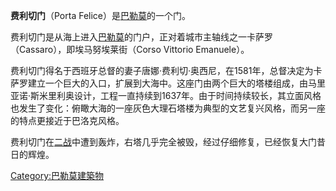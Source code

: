 '''费利切门'''（Porta Felice）是[[巴勒莫|巴勒莫]]的一个门。

费利切门是从海上进入[[巴勒莫|巴勒莫]]的门户，正对着城市主轴线之一卡萨罗（Cassaro），即埃马努埃莱街（Corso Vittorio Emanuele）。

费利切门得名于西班牙总督的妻子唐娜·费利切·奥西尼，在1581年，总督决定为卡萨罗建立一个巨大的入口，扩展到大海中。这座门由两个巨大的塔楼组成，由马里亚诺·斯米里利奥设计，工程一直持续到1637年。由于时间持续较长，其立面风格也发生了变化：俯瞰大海的一座灰色大理石塔楼为典型的文艺复兴风格，而另一座的特点更接近于巴洛克风格。

费利切门在[[二战|二战]]中遭到轰炸，右塔几乎完全被毁，经过仔细修复，已经恢复大门昔日的辉煌。

[[Category:巴勒莫建築物|Category:巴勒莫建築物]]
